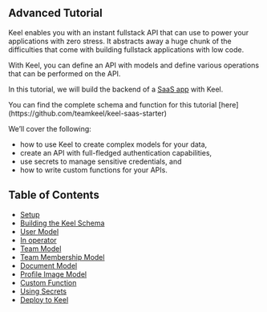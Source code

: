 
## Advanced Tutorial

Keel enables you with an instant fullstack API that can use to power your applications with zero stress. It abstracts away a huge chunk of the difficulties that come with building fullstack applications with low code.

With Keel, you can define an API with models and define various operations that can be performed on the API.

In this tutorial, we will build the backend of a [SaaS app](https://www.investopedia.com/terms/s/software-as-a-service-saas.asp) with Keel.

<Callout type="info" emoji="🙌">
  You can find the complete schema and function for this tutorial [here](https://github.com/teamkeel/keel-saas-starter)
</Callout>

We’ll cover the following:

- how to use Keel to create complex models for your data,
- create an API with full-fledged authentication capabilities,
- use secrets to manage sensitive credentials, and
- how to write custom functions for your APIs.

## Table of Contents

- [Setup](advanced-tutorial/setup)
- [Building the Keel Schema](advanced-tutorial/keel-schema)
- [User Model](advanced-tutorial/user-model)
- [In operator](advanced-tutorial/in-operator)
- [Team Model](advanced-tutorial/team-model)
- [Team Membership Model](advanced-tutorial/teammebership-model)
- [Document Model](advanced-tutorial/document-model)
- [Profile Image Model](advanced-tutorial/profileimage-model)
- [Custom Function](advanced-tutorial/custom-function)
- [Using Secrets](advanced-tutorial/secrets)
- [Deploy to Keel](advanced-tutorial/deploy)
